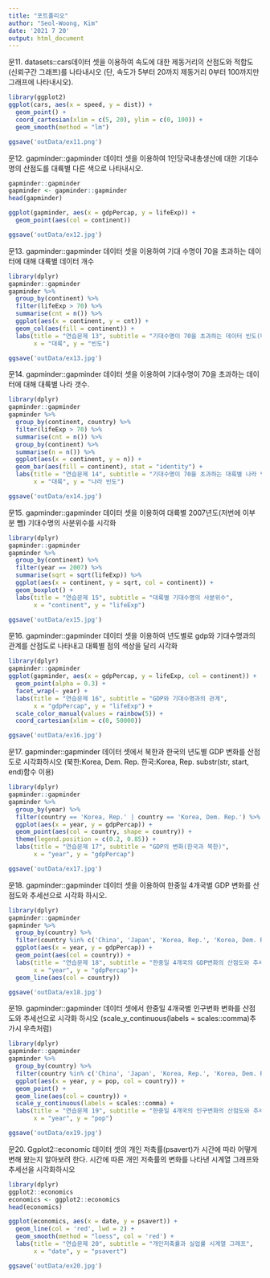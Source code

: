 ```yaml
---
title: "포트폴리오"
author: "Seol-Woong, Kim"
date: '2021 7 20'
output: html_document
---
```

문11. datasets::cars데이터 셋을 이용하여 속도에 대한 제동거리의 산점도와 적합도(신뢰구간 그래프)를 나타내시오
      (단, 속도가 5부터 20까지 제동거리 0부터 100까지만 그래프에 나타내시오).
```r
library(ggplot2)
ggplot(cars, aes(x = speed, y = dist)) +
  geom_point() +
  coord_cartesian(xlim = c(5, 20), ylim = c(0, 100)) +
  geom_smooth(method = "lm")

ggsave('outData/ex11.png')
```

문12. gapminder::gapminder 데이터 셋을 이용하여 1인당국내총생산에 대한 기대수명의 산점도를 대륙별 다른 색으로 나타내시오.
```r
gapminder::gapminder
gapminder <- gapminder::gapminder
head(gapminder)

ggplot(gapminder, aes(x = gdpPercap, y = lifeExp)) +
  geom_point(aes(col = continent))

ggsave('outData/ex12.jpg')
```
문13. gapminder::gapminder 데이터 셋을 이용하여 기대 수명이 70을 초과하는 데이터에 대해 대륙별 데이터 개수
```r
library(dplyr)
gapminder::gapminder
gapminder %>%
  group_by(continent) %>% 
  filter(lifeExp > 70) %>% 
  summarise(cnt = n()) %>% 
  ggplot(aes(x = continent, y = cnt)) +
  geom_col(aes(fill = continent)) +
  labs(title = "연습문제 13", subtitle = "기대수명이 70을 초과하는 데이터 빈도(대륙별)",
       x = "대륙", y = "빈도")

ggsave('outData/ex13.jpg')
```
문14. gapminder::gapminder 데이터 셋을 이용하여 기대수명이 70을 초과하는 데이터에 대해 대륙별 나라 갯수.
```r
library(dplyr)
gapminder::gapminder
gapminder %>%
  group_by(continent, country) %>% 
  filter(lifeExp > 70) %>% 
  summarise(cnt = n()) %>%
  group_by(continent) %>% 
  summarise(n = n()) %>% 
  ggplot(aes(x = continent, y = n)) +
  geom_bar(aes(fill = continent), stat = "identity") +
  labs(title = "연습문제 14", subtitle = "기대수명이 70을 초과하는 대륙별 나라 빈도",
       x = "대륙", y = "나라 빈도")

ggsave('outData/ex14.jpg')
```
문15. gapminder::gapminder 데이터 셋을 이용하여 대륙별 2007년도(저번에 이부분 뺌) 기대수명의 사분위수를 시각화
```r
library(dplyr)
gapminder::gapminder
gapminder %>% 
  group_by(continent) %>% 
  filter(year == 2007) %>% 
  summarise(sqrt = sqrt(lifeExp)) %>% 
  ggplot(aes(x = continent, y = sqrt, col = continent)) +
  geom_boxplot() +
  labs(title = "연습문제 15", subtitle = "대륙별 기대수명의 사분위수",
       x = "continent", y = "lifeExp")

ggsave('outData/ex15.jpg')
```
문16. gapminder::gapminder 데이터 셋을 이용하여 년도별로 gdp와 기대수명과의 관계를 산점도로 나타내고
      대륙별 점의 색상을 달리 시각화
```r
library(dplyr)
gapminder::gapminder
ggplot(gapminder, aes(x = gdpPercap, y = lifeExp, col = continent)) +
  geom_point(alpha = 0.3) +
  facet_wrap(~ year) +
  labs(title = "연습문제 16", subtitle = "GDP와 기대수명과의 관계",
       x = "gdpPercap", y = "lifeExp") +
  scale_color_manual(values = rainbow(5)) +
  coord_cartesian(xlim = c(0, 50000))

ggsave('outData/ex16.jpg')
```
문17. gapminder::gapminder 데이터 셋에서 북한과 한국의 년도별 GDP 변화를 산점도로 시각화하시오
      (북한:Korea, Dem. Rep. 한국:Korea, Rep. substr(str, start, end)함수 이용)
```r
library(dplyr)
gapminder::gapminder
gapminder %>% 
  group_by(year) %>% 
  filter(country == 'Korea, Rep.' | country == 'Korea, Dem. Rep.') %>%
  ggplot(aes(x = year, y = gdpPercap)) +
  geom_point(aes(col = country, shape = country)) +
  theme(legend.position = c(0.2, 0.85)) +
  labs(title = "연습문제 17", subtitle = "GDP의 변화(한국과 북한)",
       x = "year", y = "gdpPercap")

ggsave('outData/ex17.jpg')
```
문18. gapminder::gapminder 데이터 셋을 이용하여 한중일 4개국별 GDP 변화를 산점도와 추세선으로 시각화 하시오.
```r
library(dplyr)
gapminder::gapminder
gapminder %>% 
  group_by(country) %>% 
  filter(country %in% c('China', 'Japan', 'Korea, Rep.', 'Korea, Dem. Rep.')) %>% 
  ggplot(aes(x = year, y = gdpPercap)) +
  geom_point(aes(col = country)) +
  labs(title = "연습문제 18", subtitle = "한중일 4개국의 GDP변화의 산점도와 추세선",
       x = "year", y = "gdpPercap")+
  geom_line(aes(col = country))

ggsave('outData/ex18.jpg')
```
문19. gapminder::gapminder 데이터 셋에서 한중일 4개국별 인구변화 변화를 산점도와 추세선으로 시각화 하시오
      (scale_y_continuous(labels = scales::comma)추가시 우측처럼)
```r
library(dplyr)
gapminder::gapminder
gapminder %>% 
  group_by(country) %>% 
  filter(country %in% c('China', 'Japan', 'Korea, Rep.', 'Korea, Dem. Rep.')) %>% 
  ggplot(aes(x = year, y = pop, col = country)) +
  geom_point() +
  geom_line(aes(col = country)) +
  scale_y_continuous(labels = scales::comma) +
  labs(title = "연습문제 19", subtitle = "한중일 4개국의 인구변화의 산점도와 추세선",
       x = "year", y = "pop")

ggsave('outData/ex19.jpg')
```
문20. Ggplot2::economic 데이터 셋의 개인 저축률(psavert)가 시간에 따라 어떻게 변해 왔는지 알아보려 한다.
      시간에 따른 개인 저축률의 변화를 나타낸 시계열 그래프와 추세선을 시각화하시오
```r
library(dplyr)
ggplot2::economics
economics <- ggplot2::economics
head(economics)

ggplot(economics, aes(x = date, y = psavert)) +
  geom_line(col = 'red', lwd = 2) +
  geom_smooth(method = "loess", col = 'red') +
  labs(title = "연습문제 20", subtitle = "개인저축률과 실업률 시계열 그래프",
       x = "date", y = "psavert")

ggsave('outData/ex20.jpg')
```